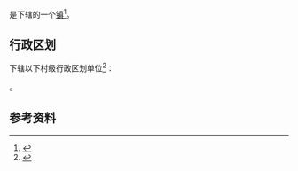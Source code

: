 {{中国乡级行政区|35/04/24/205/000}}

'''{{PAGENAMEBASE}}'''是{{PRC admin/fullname|35/04/24/205/000|3}}下辖的一个[[行政建制镇|镇]]<ref>{{PRC admin/ref sgc|{{PRC admin/parent|35/04/24/205/000}}}}</ref>。

== 行政区划 ==
{{PAGENAMEBASE}}下辖以下村级行政区划单位<ref>{{PRC admin/ref sgc|35/04/24/205/000}}</ref>：

{{PRC admin/children|35/04/24/205/000}}。

== 参考资料 ==
{{reflist}}

{{福建行政区划小作品}}
{{PRC admin/navcat|35/04/24/205/000}}